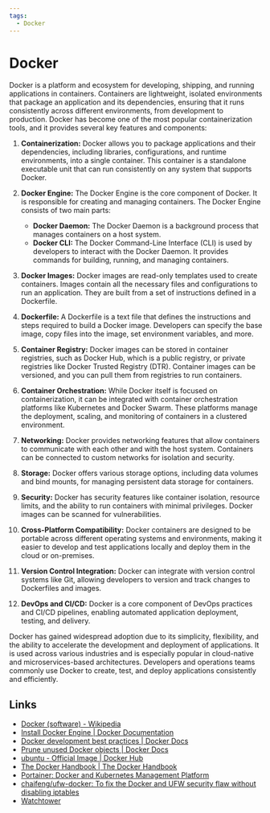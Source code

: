 ```yaml
---
tags:
  - Docker
---
```


# Docker

Docker is a platform and ecosystem for developing, shipping, and running applications in containers. Containers are lightweight, isolated environments that package an application and its dependencies, ensuring that it runs consistently across different environments, from development to production. Docker has become one of the most popular containerization tools, and it provides several key features and components:

1. **Containerization:** Docker allows you to package applications and their dependencies, including libraries, configurations, and runtime environments, into a single container. This container is a standalone executable unit that can run consistently on any system that supports Docker.

2. **Docker Engine:** The Docker Engine is the core component of Docker. It is responsible for creating and managing containers. The Docker Engine consists of two main parts:

   - **Docker Daemon:** The Docker Daemon is a background process that manages containers on a host system.
   - **Docker CLI:** The Docker Command-Line Interface (CLI) is used by developers to interact with the Docker Daemon. It provides commands for building, running, and managing containers.

3. **Docker Images:** Docker images are read-only templates used to create containers. Images contain all the necessary files and configurations to run an application. They are built from a set of instructions defined in a Dockerfile.

4. **Dockerfile:** A Dockerfile is a text file that defines the instructions and steps required to build a Docker image. Developers can specify the base image, copy files into the image, set environment variables, and more.

5. **Container Registry:** Docker images can be stored in container registries, such as Docker Hub, which is a public registry, or private registries like Docker Trusted Registry (DTR). Container images can be versioned, and you can pull them from registries to run containers.

6. **Container Orchestration:** While Docker itself is focused on containerization, it can be integrated with container orchestration platforms like Kubernetes and Docker Swarm. These platforms manage the deployment, scaling, and monitoring of containers in a clustered environment.

7. **Networking:** Docker provides networking features that allow containers to communicate with each other and with the host system. Containers can be connected to custom networks for isolation and security.

8. **Storage:** Docker offers various storage options, including data volumes and bind mounts, for managing persistent data storage for containers.

9. **Security:** Docker has security features like container isolation, resource limits, and the ability to run containers with minimal privileges. Docker images can be scanned for vulnerabilities.

10. **Cross-Platform Compatibility:** Docker containers are designed to be portable across different operating systems and environments, making it easier to develop and test applications locally and deploy them in the cloud or on-premises.

11. **Version Control Integration:** Docker can integrate with version control systems like Git, allowing developers to version and track changes to Dockerfiles and images.

12. **DevOps and CI/CD:** Docker is a core component of DevOps practices and CI/CD pipelines, enabling automated application deployment, testing, and delivery.

Docker has gained widespread adoption due to its simplicity, flexibility, and the ability to accelerate the development and deployment of applications. It is used across various industries and is especially popular in cloud-native and microservices-based architectures. Developers and operations teams commonly use Docker to create, test, and deploy applications consistently and efficiently.

## Links

- [Docker (software) - Wikipedia](<https://en.wikipedia.org/wiki/Docker_(software)>)
- [Install Docker Engine | Docker Documentation](https://docs.docker.com/engine/install/)
- [Docker development best practices | Docker Docs](https://docs.docker.com/develop/dev-best-practices/)
- [Prune unused Docker objects | Docker Docs](https://docs.docker.com/config/pruning/)
- [ubuntu - Official Image | Docker Hub](https://hub.docker.com/_/ubuntu)
- [The Docker Handbook | The Docker Handbook](https://docker-handbook.farhan.dev/)
- [Portainer: Docker and Kubernetes Management Platform](https://www.portainer.io/)
- [chaifeng/ufw-docker: To fix the Docker and UFW security flaw without disabling iptables](https://github.com/chaifeng/ufw-docker)
- [Watchtower](https://containrrr.dev/watchtower/)
